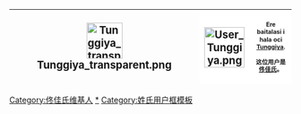 {| cellspacing="0" style="width:238px;background:#c0c8ff;border:solid #c0c8ff 1px;margin:1px;"
! style="width:45px;height:45px;font-size:14pt" |[[File:Tunggiya transparent.png|64px]]
| style="width:45px;height:45px;background:white;font-size:14pt" | <span lang="en">[[File:User Tunggiya.png|72px]]</span>
| style="font-size:8pt;padding:4pt;line-height:1.25em;background:white;" lang="ru" | Ere baitalasi i hala oci '''[[佟佳氏|Tunggiya]]'''.<br><br>这位用户是<br>'''[[佟佳氏]]'''。
|}<includeonly>[[Category:佟佳氏维基人]]</includeonly><noinclude>[[Category:佟佳氏维基人|*]][[Category:姓氏用户框模板]]</noinclude>